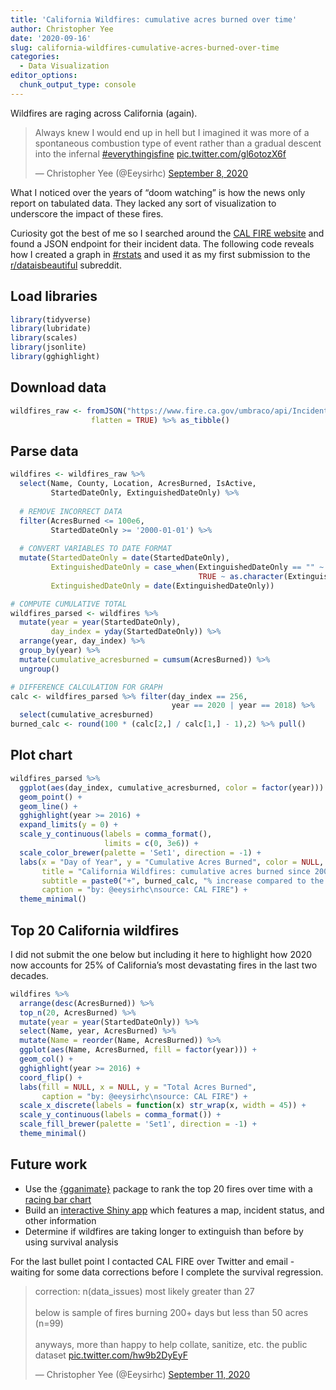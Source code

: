 ```yaml
---
title: 'California Wildfires: cumulative acres burned over time'
author: Christopher Yee
date: '2020-09-16'
slug: california-wildfires-cumulative-acres-burned-over-time
categories:
  - Data Visualization
editor_options: 
  chunk_output_type: console
---
```


Wildfires are raging across California (again).

<blockquote class="twitter-tweet"><p lang="en" dir="ltr">Always knew I would end up in hell but I imagined it was more of a spontaneous combustion type of event rather than a gradual descent into the infernal <a href="https://twitter.com/hashtag/everythingisfine?src=hash&amp;ref_src=twsrc%5Etfw">#everythingisfine</a> <a href="https://t.co/gl6otozX6f">pic.twitter.com/gl6otozX6f</a></p>&mdash; Christopher Yee (@Eeysirhc) <a href="https://twitter.com/Eeysirhc/status/1303415344065699840?ref_src=twsrc%5Etfw">September 8, 2020</a></blockquote> <script async src="https://platform.twitter.com/widgets.js" charset="utf-8"></script>

What I noticed over the years of "doom watching" is how the news only report on tabulated data. They lacked any sort of visualization to underscore the impact of these fires.

Curiosity got the best of me so I searched around the [CAL FIRE website](https://www.fire.ca.gov/) and found a JSON endpoint for their incident data. The following code reveals how I created a graph in [#rstats](https://twitter.com/search?q=%23rstats) and used it as my first submission to the [r/dataisbeautiful](https://www.reddit.com/r/dataisbeautiful/comments/is2tjg/oc_california_wildfires_cumulative_acres_burned/) subreddit.

## Load libraries
```r
library(tidyverse)
library(lubridate)
library(scales)
library(jsonlite)
library(gghighlight)
```

## Download data
```r
wildfires_raw <- fromJSON("https://www.fire.ca.gov/umbraco/api/IncidentApi/List?inactive=true", 
                  flatten = TRUE) %>% as_tibble()
```


## Parse data
```r
wildfires <- wildfires_raw %>% 
  select(Name, County, Location, AcresBurned, IsActive, 
         StartedDateOnly, ExtinguishedDateOnly) %>% 
  
  # REMOVE INCORRECT DATA
  filter(AcresBurned <= 100e6,
         StartedDateOnly >= '2000-01-01') %>% 
  
  # CONVERT VARIABLES TO DATE FORMAT
  mutate(StartedDateOnly = date(StartedDateOnly),
         ExtinguishedDateOnly = case_when(ExtinguishedDateOnly == "" ~ as.character(StartedDateOnly),
                                          TRUE ~ as.character(ExtinguishedDateOnly)),
         ExtinguishedDateOnly = date(ExtinguishedDateOnly))

# COMPUTE CUMULATIVE TOTAL
wildfires_parsed <- wildfires %>% 
  mutate(year = year(StartedDateOnly),
         day_index = yday(StartedDateOnly)) %>% 
  arrange(year, day_index) %>%
  group_by(year) %>% 
  mutate(cumulative_acresburned = cumsum(AcresBurned)) %>% 
  ungroup() 

# DIFFERENCE CALCULATION FOR GRAPH
calc <- wildfires_parsed %>% filter(day_index == 256, 
                                    year == 2020 | year == 2018) %>% 
  select(cumulative_acresburned)
burned_calc <- round(100 * (calc[2,] / calc[1,] - 1),2) %>% pull()
```


## Plot chart
```r
wildfires_parsed %>% 
  ggplot(aes(day_index, cumulative_acresburned, color = factor(year))) +
  geom_point() +
  geom_line() +
  gghighlight(year >= 2016) +
  expand_limits(y = 0) +
  scale_y_continuous(labels = comma_format(),
                     limits = c(0, 3e6)) +
  scale_color_brewer(palette = 'Set1', direction = -1) +
  labs(x = "Day of Year", y = "Cumulative Acres Burned", color = NULL,
       title = "California Wildfires: cumulative acres burned since 2003",
       subtitle = paste0("+", burned_calc, "% increase compared to the next highest year on the same day"), 
       caption = "by: @eeysirhc\nsource: CAL FIRE") +
  theme_minimal() 
```

## Top 20 California wildfires

I did not submit the one below but including it here to highlight how 2020 now accounts for 25% of California's most devastating fires in the last two decades.

```r
wildfires %>% 
  arrange(desc(AcresBurned)) %>% 
  top_n(20, AcresBurned) %>% 
  mutate(year = year(StartedDateOnly)) %>% 
  select(Name, year, AcresBurned) %>% 
  mutate(Name = reorder(Name, AcresBurned)) %>% 
  ggplot(aes(Name, AcresBurned, fill = factor(year))) +
  geom_col() +
  gghighlight(year >= 2016) +
  coord_flip() +
  labs(fill = NULL, x = NULL, y = "Total Acres Burned",
       caption = "by: @eeysirhc\nsource: CAL FIRE") +
  scale_x_discrete(labels = function(x) str_wrap(x, width = 45)) +
  scale_y_continuous(labels = comma_format()) +
  scale_fill_brewer(palette = 'Set1', direction = -1) +
  theme_minimal()
```


## Future work

* Use the [{gganimate}](https://github.com/thomasp85/gganimate) package to rank the top 20 fires over time with a [racing bar chart](http://127.0.0.1:4321/blog/tidytuesday-beer-production/)
* Build an [interactive Shiny app](https://shiny.rstudio.com/) which features a map, incident status, and other information
* Determine if wildfires are taking longer to extinguish than before by using survival analysis

For the last bullet point I contacted CAL FIRE over Twitter and email - waiting for some data corrections before I complete the survival regression.

<blockquote class="twitter-tweet"><p lang="en" dir="ltr">correction: n(data_issues) most likely greater than 27<br><br>below is sample of fires burning 200+ days but less than 50 acres (n=99)<br><br>anyways, more than happy to help collate, sanitize, etc. the public dataset <a href="https://t.co/hw9b2DyEyF">pic.twitter.com/hw9b2DyEyF</a></p>&mdash; Christopher Yee (@Eeysirhc) <a href="https://twitter.com/Eeysirhc/status/1304524157573570561?ref_src=twsrc%5Etfw">September 11, 2020</a></blockquote> <script async src="https://platform.twitter.com/widgets.js" charset="utf-8"></script>





